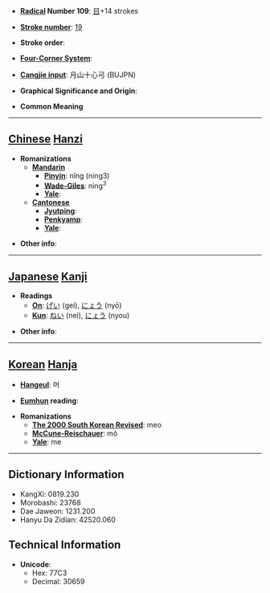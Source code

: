 * '''[[Wiktionary:Chinese radical index| Radical]] Number 109''': [[Wiktionary:Chinese radical index 目|目]]+14 strokes

* '''[[Wiktionary:Chinese total strokes index|Stroke number]]''': [[Wiktionary:Chinese total strokes index 19|19]]

* '''Stroke order''': 

* '''[[Wiktionary:Chinese four corner index|Four-Corner System]]''': 

* '''[[Wiktionary:Chinese Cangjie index|Cangjie input]]''': 月山十心弓 (BUJPN)

* '''Graphical Significance and Origin''': 

* '''Common Meaning'''

----

== [[Chinese]] [[Hanzi]] ==

* '''Romanizations'''
** '''[[Mandarin]]'''
*** '''[[Pinyin]]''': nǐng (ning3)
*** '''[[Wade-Giles]]''': ning<sup>3</sup>
*** '''[[Yale]]''': 
** '''[[Cantonese]]'''
*** '''[[Jyutping]]''':
*** '''[[Penkyamp]]''': 
*** '''[[Yale]]''': 

* '''Other info''': 

----

== [[Japanese]] [[Kanji]] ==

* '''Readings'''
** '''[[On]]''': [[げい]] (gei), [[にょう]] (nyō)
** '''[[Kun]]''': [[ねい]] (nei), [[にょう]] (nyou)

* '''Other info''':  

----

== [[Korean]] [[Hanja]] ==

* '''[[Hangeul]]''': 머

* '''[[Eumhun]] reading''': 

* '''Romanizations'''
** '''[[The 2000 South Korean Revised Romanization|The 2000 South Korean Revised]]''': meo
** '''[[McCune-Reischauer]]''': mŏ
** '''[[Yale]]''': me

----

== Dictionary Information ==

* KangXi: 0819.230
* Morobashi: 23768
* Dae Jaweon: 1231.200
* Hanyu Da Zidian: 42520.060

== Technical Information ==

* '''Unicode''':
** Hex: 77C3
** Decimal: 30659